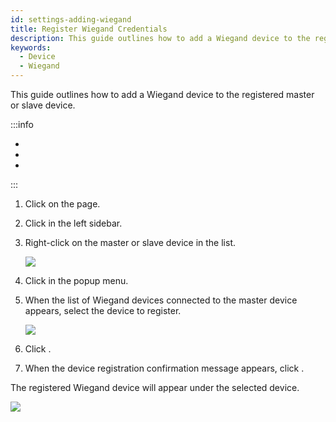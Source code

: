 ```yaml
---
id: settings-adding-wiegand
title: Register Wiegand Credentials
description: This guide outlines how to add a Wiegand device to the registered master or slave device.
keywords:
  - Device
  - Wiegand
---
```


This guide outlines how to add a Wiegand device to the registered master or slave device.

:::info

* <Glossary termid='master_device' />

* <Glossary termid='slave_device' />

* <Glossary termid='wiegand' />

:::

1. Click <Cmd sid='shell.header.setting' /> on the <Cmd sid='shell.header.launcher' /> page.

2. Click <Cmd sid='setting.menu.device.root' /> in the left sidebar.

3. Right-click on the master or slave device in the <Cmd sid='menu.device.allDeviceGroups' product='2' /> list.

   <Image src='/img/biostarx-setting-device-adding-wiegand.png' />

4. Click <Cmd sid='device.menu.addWiegandDevice' product='2' /> in the popup menu.

5. When the list of Wiegand devices connected to the master device appears, select the device to register.

   <Image src='/img/biostarx-setting-device-adding-wiegand-list.png' />

6. Click <Cmd sid='button.add' product='2' />.

7. When the device registration confirmation message appears, click <Cmd sid='button.apply' product='2' />.

The registered Wiegand device will appear under the selected device.

<Image src='/img/biostarx-setting-device-adding-wiegand-ok.png' />
